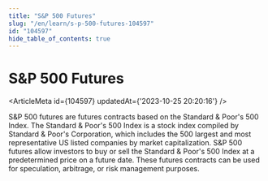 ```yaml
---
title: "S&P 500 Futures"
slug: "/en/learn/s-p-500-futures-104597"
id: "104597"
hide_table_of_contents: true
---
```



# S&P 500 Futures

<ArticleMeta id={104597} updatedAt={'2023-10-25 20:20:16'} />
<div className='border-solid border-b border-t-0 my-4 border-[var(--ifm-color-gray-300)]' />

S&P 500 futures are futures contracts based on the Standard & Poor's 500 Index. The Standard & Poor's 500 Index is a stock index compiled by Standard & Poor's Corporation, which includes the 500 largest and most representative US listed companies by market capitalization. S&P 500 futures allow investors to buy or sell the Standard & Poor's 500 Index at a predetermined price on a future date. These futures contracts can be used for speculation, arbitrage, or risk management purposes.
